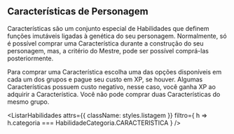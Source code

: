 
## Características de Personagem
Características são um conjunto especial de Habilidades que definem funções imutáveis ligadas à genética do seu personagem. Normalmente, só é possível comprar uma Característica durante a construção do seu personagem, mas, a critério do Mestre, pode ser possível comprá-las posteriormente.

Para comprar uma Característica escolha uma das opções disponíveis em cada um dos grupos e pague seu custo em XP, se houver. Algumas Características possuem custo negativo, nesse caso, você ganha XP ao adquirir a Característica. Você não pode comprar duas Características do mesmo grupo.

<ListarHabilidades
    attrs={{ className: styles.listagem }}
    filtro={ h => h.categoria === HabilidadeCategoria.CARACTERISTICA }
/>
